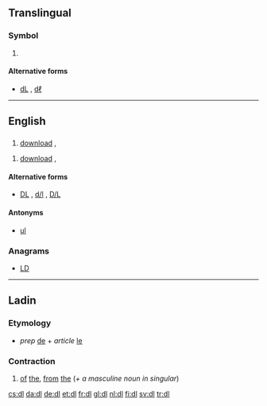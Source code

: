 {{also|DL|dL|dℓ|d/l|D/L|DL-}}
==Translingual==

===Symbol===
{{head|mul}}

# {{SI-unit-abb2|deci|liter|litre|[[fluid measure]]}}

====Alternative forms====
* [[dL]] , [[dℓ]]
----
==English==

==={{initialism-old|en}}===
{{en-noun}}

# {{context|computing|lang=en}} [[download]] , {{alternative form of|DL|lang=en}}

{{en-verb}}
# {{context|computing|lang=en}} [[download]] , {{alternative form of|DL|lang=en}}

====Alternative forms====
* {{sense|download}} [[DL]] , [[d/l]] , [[D/L]]

====Antonyms====
* {{sense|computing}} [[ul]]

===Anagrams===
* [[LD#English|LD]]
----
==Ladin==

===Etymology===
* ''prep'' [[de#Ladin|de]] + ''article'' [[le#Ladin|le]]

===Contraction===
{{head|lld|contraction}}

# [[of]] [[the]], [[from]] [[the]] (''+ a masculine noun in singular'')

[[cs:dl]]
[[da:dl]]
[[de:dl]]
[[et:dl]]
[[fr:dl]]
[[gl:dl]]
[[nl:dl]]
[[fi:dl]]
[[sv:dl]]
[[tr:dl]]
